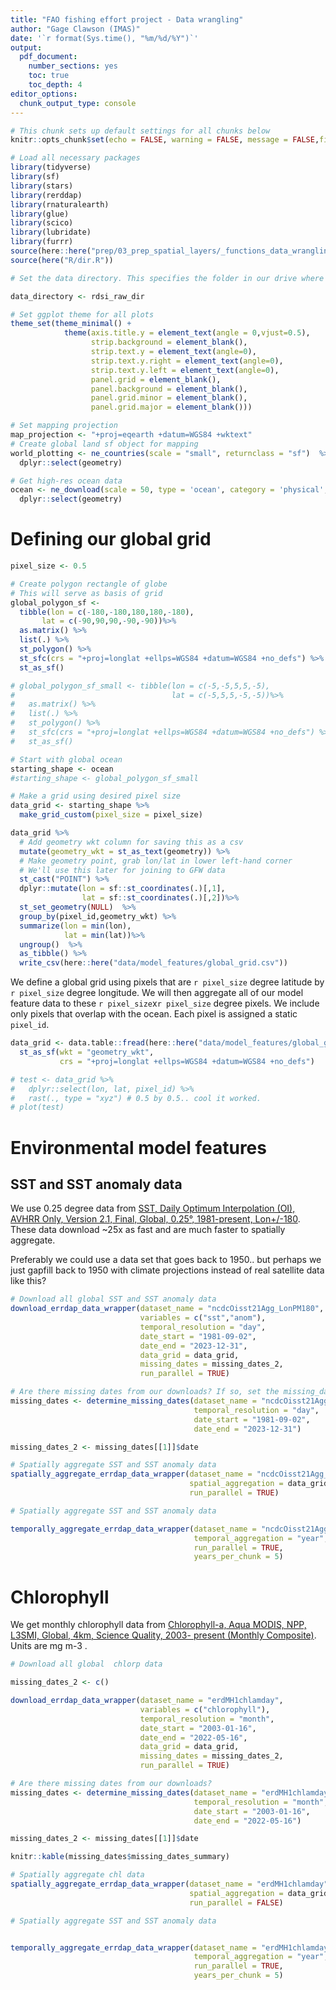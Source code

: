 ```yaml
---
title: "FAO fishing effort project - Data wrangling"
author: "Gage Clawson (IMAS)"
date: '`r format(Sys.time(), "%m/%d/%Y")`'
output: 
  pdf_document: 
    number_sections: yes
    toc: true
    toc_depth: 4
editor_options: 
  chunk_output_type: console
---
```


```r
# This chunk sets up default settings for all chunks below
knitr::opts_chunk$set(echo = FALSE, warning = FALSE, message = FALSE,fig.width = 7.5,fig.height = 5,dev = 'png',dpi=300)
```

```r
# Load all necessary packages
library(tidyverse)
library(sf)
library(stars)
library(rerddap)
library(rnaturalearth)
library(glue)
library(scico)
library(lubridate)
library(furrr)
source(here::here("prep/03_prep_spatial_layers/_functions_data_wrangling_erddap.R"))
source(here("R/dir.R"))

# Set the data directory. This specifies the folder in our drive where the data can be found. 

data_directory <- rdsi_raw_dir

# Set ggplot theme for all plots
theme_set(theme_minimal() +
            theme(axis.title.y = element_text(angle = 0,vjust=0.5),
                  strip.background = element_blank(),
                  strip.text.y = element_text(angle=0),
                  strip.text.y.right = element_text(angle=0),
                  strip.text.y.left = element_text(angle=0),
                  panel.grid = element_blank(),
                  panel.background = element_blank(),
                  panel.grid.minor = element_blank(),
                  panel.grid.major = element_blank()))

# Set mapping projection
map_projection <- "+proj=eqearth +datum=WGS84 +wktext"
# Create global land sf object for mapping
world_plotting <- ne_countries(scale = "small", returnclass = "sf")  %>%
  dplyr::select(geometry)

# Get high-res ocean data
ocean <- ne_download(scale = 50, type = 'ocean', category = 'physical',returnclass = "sf") %>%
  dplyr::select(geometry)
```

# Defining our global grid

```r
pixel_size <- 0.5

# Create polygon rectangle of globe
# This will serve as basis of grid
global_polygon_sf <-
  tibble(lon = c(-180,-180,180,180,-180),
       lat = c(-90,90,90,-90,-90))%>%
  as.matrix() %>%
  list(.) %>%
  st_polygon() %>%
  st_sfc(crs = "+proj=longlat +ellps=WGS84 +datum=WGS84 +no_defs") %>%
  st_as_sf()

# global_polygon_sf_small <- tibble(lon = c(-5,-5,5,5,-5),
#                                   lat = c(-5,5,5,-5,-5))%>%
#   as.matrix() %>%
#   list(.) %>%
#   st_polygon() %>%
#   st_sfc(crs = "+proj=longlat +ellps=WGS84 +datum=WGS84 +no_defs") %>%
#   st_as_sf()

# Start with global ocean
starting_shape <- ocean
#starting_shape <- global_polygon_sf_small
```

```r
# Make a grid using desired pixel size
data_grid <- starting_shape %>%
  make_grid_custom(pixel_size = pixel_size)

data_grid %>%
  # Add geometry wkt column for saving this as a csv
  mutate(geometry_wkt = st_as_text(geometry)) %>% 
  # Make geometry point, grab lon/lat in lower left-hand corner
  # We'll use this later for joining to GFW data
  st_cast("POINT") %>%
  dplyr::mutate(lon = sf::st_coordinates(.)[,1],
                lat = sf::st_coordinates(.)[,2])%>%
  st_set_geometry(NULL)  %>% 
  group_by(pixel_id,geometry_wkt) %>% 
  summarize(lon = min(lon),
            lat = min(lat))%>%
  ungroup()  %>%
  as_tibble() %>%
  write_csv(here::here("data/model_features/global_grid.csv"))
```

We define a global grid using pixels that are `r pixel_size` degree latitude by `r pixel_size` degree longitude. We will then aggregate all of our model feature data to these `r pixel_size`x`r pixel_size` degree pixels. We include only pixels that overlap with the ocean. Each pixel is assigned a static `pixel_id`.

```r
data_grid <- data.table::fread(here::here("data/model_features/global_grid.csv")) %>%
  st_as_sf(wkt = "geometry_wkt",
           crs = "+proj=longlat +ellps=WGS84 +datum=WGS84 +no_defs")

# test <- data_grid %>%
#   dplyr::select(lon, lat, pixel_id) %>%
#   rast(., type = "xyz") # 0.5 by 0.5.. cool it worked. 
# plot(test)

```

\pagebreak

# Environmental model features

## SST and SST anomaly data 

We use 0.25 degree data from [SST, Daily Optimum Interpolation (OI), AVHRR Only, Version 2.1, Final, Global, 0.25°, 1981-present, Lon+/-180](https://coastwatch.pfeg.noaa.gov/erddap/info/ncdcOisst21Agg_LonPM180/index.html). These data download ~25x as fast and are much faster to spatially aggregate.

Preferably we could use a data set that goes back to 1950.. but perhaps we just gapfill back to 1950 with climate projections instead of real satellite data like this? 

```r
# Download all global SST and SST anomaly data
download_errdap_data_wrapper(dataset_name = "ncdcOisst21Agg_LonPM180",
                             variables = c("sst","anom"),
                             temporal_resolution = "day",
                             date_start = "1981-09-02",
                             date_end = "2023-12-31",
                             data_grid = data_grid,
                             missing_dates = missing_dates_2,
                             run_parallel = TRUE)
```


```r
# Are there missing dates from our downloads? If so, set the missing_dates variable to missing_dates_2 and rerun! 
missing_dates <- determine_missing_dates(dataset_name = "ncdcOisst21Agg_LonPM180",
                                         temporal_resolution = "day",
                                         date_start = "1981-09-02",
                                         date_end = "2023-12-31")

missing_dates_2 <- missing_dates[[1]]$date
```

```r
# Spatially aggregate SST and SST anomaly data
spatially_aggregate_errdap_data_wrapper(dataset_name = "ncdcOisst21Agg_LonPM180",
                                        spatial_aggregation = data_grid,
                                        run_parallel = TRUE)
```

```r
# Spatially aggregate SST and SST anomaly data

temporally_aggregate_errdap_data_wrapper(dataset_name = "ncdcOisst21Agg_LonPM180",
                                         temporal_aggregation = "year",
                                         run_parallel = TRUE,
                                         years_per_chunk = 5)

```

\pagebreak

# Chlorophyll

We get monthly chlorophyll data from [Chlorophyll-a, Aqua MODIS, NPP, L3SMI, Global, 4km, Science Quality, 2003- present (Monthly Composite)](https://coastwatch.pfeg.noaa.gov/erddap/griddap/erdMH1chlamday.html). Units are mg m-3 .


```r
# Download all global  chlorp data

missing_dates_2 <- c()

download_errdap_data_wrapper(dataset_name = "erdMH1chlamday",
                             variables = c("chlorophyll"),
                             temporal_resolution = "month",
                             date_start = "2003-01-16",
                             date_end = "2022-05-16",
                             data_grid = data_grid,
                             missing_dates = missing_dates_2,
                             run_parallel = TRUE)
```

```r
# Are there missing dates from our downloads?
missing_dates <- determine_missing_dates(dataset_name = "erdMH1chlamday",
                                         temporal_resolution = "month",
                                         date_start = "2003-01-16",
                                         date_end = "2022-05-16")

missing_dates_2 <- missing_dates[[1]]$date

```

```r
knitr::kable(missing_dates$missing_dates_summary)
```

```r
# Spatially aggregate chl data
spatially_aggregate_errdap_data_wrapper(dataset_name = "erdMH1chlamday",
                                        spatial_aggregation = data_grid,
                                        run_parallel = FALSE)
```

```r
# Spatially aggregate SST and SST anomaly data


temporally_aggregate_errdap_data_wrapper(dataset_name = "erdMH1chlamday",
                                         temporal_aggregation = "year",
                                         run_parallel = TRUE,
                                         years_per_chunk = 5)
```